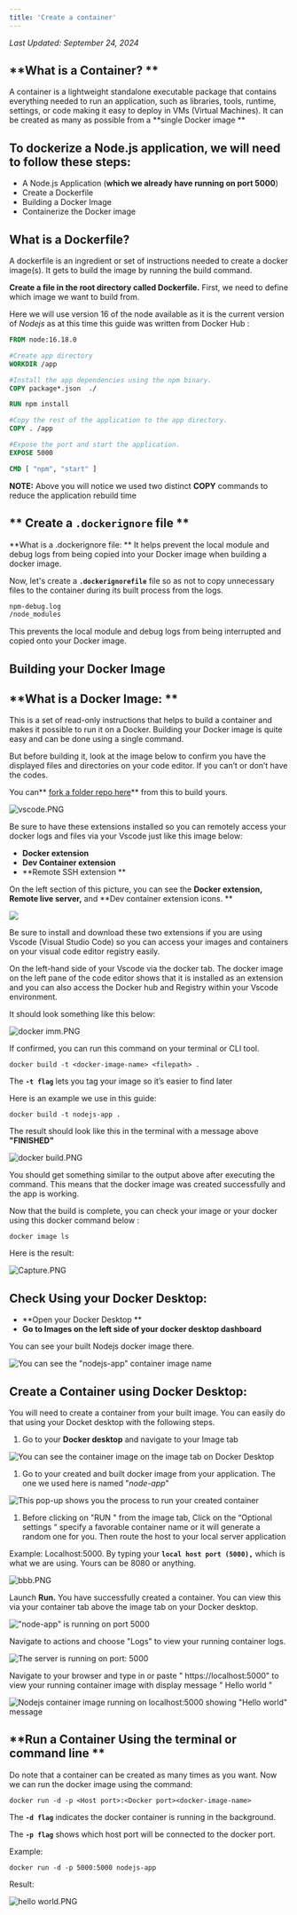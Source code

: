 ```yaml
---
title: 'Create a container'
---
```


_Last Updated: September 24, 2024_

## **What is a Container? **

A container is a lightweight standalone executable package that contains everything needed to run an application, such
as libraries, tools, runtime, settings, or code making it easy to deploy in VMs (Virtual Machines). It can be created as
many as possible from a **single Docker image **

## To dockerize a Node.js application, we will need to follow these steps:

- A Node.js Application (**which we already have running on port 5000**)
- Create a Dockerfile
- Building a Docker Image
- Containerize the Docker image

## **What is a Dockerfile?**

A dockerfile is an ingredient or set of instructions needed to create a docker image(s). It gets to build the image by
running the build command.

**Create a file in the root directory called Dockerfile.** First, we need to define which image we want to build from.

Here we will use version 16 of the node available as it is the current version of _Nodejs_ as at this time this guide
was written from Docker Hub :

```dockerfile
FROM node:16.18.0

#Create app directory
WORKDIR /app

#Install the app dependencies using the npm binary.
COPY package*.json  ./

RUN npm install

#Copy the rest of the application to the app directory.
COPY . /app

#Expose the port and start the application.
EXPOSE 5000

CMD [ "npm", "start" ]
```

**NOTE:** Above you will notice we used two distinct **COPY** commands to reduce the application rebuild time

## ** Create a `.dockerignore` file **

**What is a .dockerignore file: ** It helps prevent the local module and debug logs from being copied into your Docker
image when building a docker image.

Now, let's create a **`.dockerignorefile`** file so as not to copy unnecessary files to the container during its built
process from the logs.

```dockerfile
npm-debug.log
/node_modules
```

This prevents the local module and debug logs from being interrupted and copied onto your Docker image.

## **Building your Docker Image**

## **What is a Docker Image: **

This is a set of read-only instructions that helps to build a container and makes it possible to run it on a Docker.
Building your Docker image is quite easy and can be done using a single command.

But before building it, look at the image below to confirm you have the displayed files and directories on your code
editor. If you can’t or don’t have the codes.

You can** [fork a folder repo here](https://github.com/SaladTechnologies/salad-docs)** from this to build yours.

![](https://files.readme.io/a1949a2-vscode.PNG 'vscode.PNG')

Be sure to have these extensions installed so you can remotely access your docker logs and files via your Vscode just
like this image below:

- **Docker extension**
- **Dev Container extension**
- **Remote SSH extension **

On the left section of this picture, you can see the **Docker extension, Remote live server,** and **Dev container
extension icons. **

![](https://files.readme.io/70f9396-dockk.PNG)

Be sure to install and download these two extensions if you are using Vscode (Visual Studio Code) so you can access your
images and containers on your visual code editor registry easily.

On the left-hand side of your Vscode via the docker tab. The docker image on the left pane of the code editor shows that
it is installed as an extension and you can also access the Docker hub and Registry within your Vscode environment.

It should look something like this below:

![](https://files.readme.io/b8ad601-docker_imm.PNG 'docker imm.PNG')

If confirmed, you can run this command on your terminal or CLI tool.

```shell
docker build -t <docker-image-name> <filepath> .
```

The **`-t flag`** lets you tag your image so it’s easier to find later

Here is an example we use in this guide:

```shell
docker build -t nodejs-app .
```

The result should look like this in the terminal with a message above **"FINISHED"**

![](https://files.readme.io/07dd15c-docker_build.PNG 'docker build.PNG')

You should get something similar to the output above after executing the command. This means that the docker image was
created successfully and the app is working.

Now that the build is complete, you can check your image or your docker using this docker command below :

```shell
docker image ls
```

Here is the result:

![](https://files.readme.io/4970664-Capture.PNG 'Capture.PNG')

## **Check Using your Docker Desktop:**

- **Open your Docker Desktop **
- **Go to Images on the left side of your docker desktop dashboard**

You can see your built Nodejs docker image there.

![](https://files.readme.io/d98a826-hio.PNG 'You can see the "nodejs-app" container image name')

## **Create a Container using Docker Desktop:**

You will need to create a container from your built image. You can easily do that using your Docket desktop with the
following steps.

1. Go to your **Docker desktop** and navigate to your Image tab

![](https://files.readme.io/422af67-hio.PNG 'You can see the container image on the image tab on Docker Desktop')

1. Go to your created and built docker image from your application. The one we used here is named "_node-app_"

![](https://files.readme.io/f291669-vogue.PNG 'This pop-up shows you the process to run your created container')

1. Before clicking on "RUN " from the image tab, Click on the “Optional settings “ specify a favorable container name or
   it will generate a random one for you. Then route the host to your local server application

Example: Localhost:5000. By typing your **`local host port (5000),`** which is what we are using. Yours can be 8080 or
anything.

![](https://files.readme.io/2f6c635-bbb.PNG 'bbb.PNG')

Launch **Run.** You have successfully created a container. You can view this via your container tab above the image tab
on your Docker desktop.

![](https://files.readme.io/53a21ad-running.PNG '"node-app" is running on port 5000')

Navigate to actions and choose "Logs" to view your running container logs.

![](https://files.readme.io/49a6b5f-logs.PNG 'The server is running on port: 5000')

Navigate to your browser and type in or paste " https\://localhost:5000" to view your running container image with
display message " Hello world "

![](https://files.readme.io/0eaeedd-hello_world.PNG 'Nodejs container image running on localhost:5000 showing "Hello world" message')

## **Run a Container Using the terminal or command line **

Do note that a container can be created as many times as you want. Now we can run the docker image using the command:

```shell
docker run -d -p <Host port>:<Docker port><docker-image-name>
```

The **`-d flag`** indicates the docker container is running in the background.

The **`-p flag`** shows which host port will be connected to the docker port.

Example:

```shell
docker run -d -p 5000:5000 nodejs-app
```

Result:

![](https://files.readme.io/2f15317-hello_world.PNG 'hello world.PNG')

